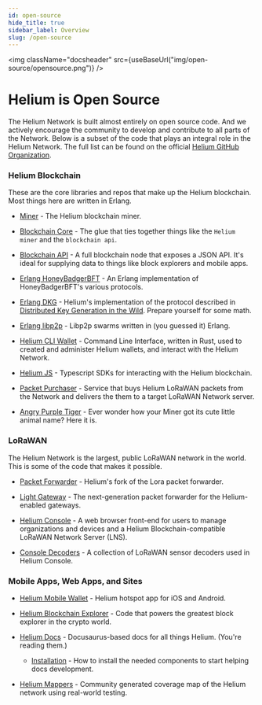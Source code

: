 ```yaml
---
id: open-source
hide_title: true
sidebar_label: Overview
slug: /open-source
---
```



<img
  className="docsheader"
  src={useBaseUrl("img/open-source/opensource.png")}
/>

# Helium is Open Source

The Helium Network is built almost entirely on open source code. And we actively
encourage the community to develop and contribute to all parts of the Network.
Below is a subset of the code that plays an integral role in the Helium Network.
The full list can be found on the official
[Helium GitHub Organization](https://github.com/helium).

### Helium Blockchain

These are the core libraries and repos that make up the Helium blockchain. Most
things here are written in Erlang.

- [Miner](https://github.com/helium/miner) - The Helium blockchain miner.

- [Blockchain Core](https://github.com/helium/blockchain-core) - The glue that
  ties together things like the `Helium miner` and the `blockchain api`.

- [Blockchain API](https://github.com/helium/blockchain-api) - A full blockchain
  node that exposes a JSON API. It's ideal for supplying data to things like
  block explorers and mobile apps.

- [Erlang HoneyBadgerBFT](https://github.com/helium/erlang-hbbft) - An Erlang
  implementation of HoneyBadgerBFT's various protocols.

- [Erlang DKG](https://github.com/helium/erlang-dkg) - Helium's implementation
  of the protocol described in
  [Distributed Key Generation in the Wild](https://eprint.iacr.org/2012/377.pdf).
  Prepare yourself for some math.

- [Erlang libp2p](https://github.com/helium/erlang-libp2p) - Libp2p swarms
  written in (you guessed it) Erlang.
- [Helium CLI Wallet](https://github.com/helium/helium-wallet-rs) - Command Line
  Interface, written in Rust, used to created and administer Helium wallets, and
  interact with the Helium Network.
- [Helium JS](https://github.com/helium/helium-js) - Typescript SDKs for
  interacting with the Helium blockchain.
- [Packet Purchaser](https://github.com/helium/packet-purchaser) - Service that
  buys Helium LoRaWAN packets from the Network and delivers the them to a target
  LoRaWAN Network server.
- [Angry Purple Tiger](https://github.com/helium/angry-purple-tiger) - Ever
  wonder how your Miner got its cute little animal name? Here it is.

### LoRaWAN

The Helium Network is the largest, public LoRaWAN network in the world. This is
some of the code that makes it possible.

- [Packet Forwarder](https://github.com/helium/packet_forwarder) - Helium's fork
  of the Lora packet forwarder.
- [Light Gateway](https://github.com/helium/gateway-rs) - The next-generation
  packet forwarder for the Helium-enabled gateways.

- [Helium Console](https://github.com/helium/console) - A web browser front-end
  for users to manage organizations and devices and a Helium
  Blockchain-compatible LoRaWAN Network Server (LNS).

- [Console Decoders](https://github.com/helium/console-decoders) - A collection
  of LoRaWAN sensor decoders used in Helium Console.

### Mobile Apps, Web Apps, and Sites

- [Helium Mobile Wallet](https://github.com/helium/hotspot-app) - Helium hotspot
  app for iOS and Android.

- [Helium Blockchain Explorer](https://github.com/helium/explorer) - Code that
  powers the greatest block explorer in the crypto world.

- [Helium Docs](https://github.com/helium/docs) - Docusaurus-based docs for all
  things Helium. (You're reading them.)

  - [Installation](/open-source/docs/installation) - How to install the needed
    components to start helping docs development.

- [Helium Mappers](https://github.com/helium/mappers/) - Community generated
  coverage map of the Helium network using real-world testing.
